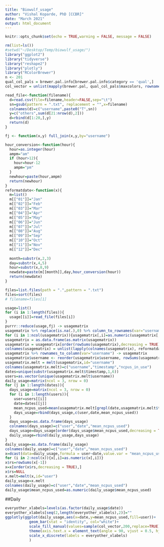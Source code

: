 ```yaml
---
title: "Biowulf_usage"
author: "Vishal Koparde, PhD [CCBR]"
date: "March 2021"
output: html_document
---
```


```r
knitr::opts_chunk$set(echo = TRUE,warning = FALSE, message = FALSE)
```

```r
rm(list=ls())
#setwd("~/Desktop/Temp/biowulf_usage/")
library("ggplot2")
library("tidyverse")
library("reshape2")
library("plotly")
library("RColorBrewer")
n <- 201
qual_col_pals = brewer.pal.info[brewer.pal.info$category == 'qual',]
col_vector = unlist(mapply(brewer.pal, qual_col_pals$maxcolors, rownames(qual_col_pals)))

read_file<-function(filename){
  d=read.csv(file=filename,header=FALSE,sep="\t")
  sn=gsub(pattern = ".txt", replacement = "",x=filename)
  colnames(d)=c("username",paste0("T",sn))
  y=c("others",sum(d[21:nrow(d),2]))
  d=rbind(d[1:20,],y)
  return(d)
}

fj <- function(x,y) full_join(x,y,by="username")

hour_conversion<-function(hour){
  hour=as.integer(hour)
  ampm="am"
  if (hour>12){
    hour=hour-12
    ampm="pm"
  }
  newhour=paste(hour,ampm)
  return(newhour)
}
reformatdate<-function(x){
  m=list()
  m[["01"]]="Jan"
  m[["02"]]="Feb"
  m[["03"]]="Mar"
  m[["04"]]="Apr"
  m[["05"]]="May"
  m[["06"]]="Jun"
  m[["07"]]="Jul"
  m[["08"]]="Aug"
  m[["09"]]="Sep"
  m[["10"]]="Oct"
  m[["11"]]="Nov"
  m[["12"]]="Dec"
  
  month=substr(x,2,3)
  day=substr(x,4,5)
  hour=substr(x,8,9)
  newdate=paste(m[[month]],day,hour_conversion(hour))
  return(newdate)
}

files=list.files(path = ".",pattern = ".txt")
files=sort(files)
# filename=files[1]

usage=list()
for (i in 1:length(files)){
  usage[[i]]=read_file(files[i])
}
purrr::reduce(usage,fj) -> usagematrix
usagematrix %>% replace(is.na(.),0) %>% column_to_rownames(var="username")-> usagematrix
for (i in 1:ncol(usagematrix)){usagematrix[,i]=as.numeric(usagematrix[,i])}
usagematrix = as.data.frame(as.matrix(usagematrix))
usagematrix = usagematrix[order(rowSums(usagematrix),decreasing = TRUE),]
colnames(usagematrix) = unlist(lapply(colnames(usagematrix), reformatdate))
usagematrix %>% rownames_to_column(var="username") -> usagematrix
usagematrix$username <- reorder(usagematrix$username, rowSums(usagematrix[-1]))
usagematrix.melt = melt(usagematrix,id="username")
colnames(usagematrix.melt)=c("username","timestamp","ncpus_in_use")
dates=unique(substr(usagematrix.melt$timestamp,1,6))
users=as.vector(unique(usagematrix.melt$username))
daily_usage=matrix(ncol = 3, nrow = 0)
for (j in 1:length(dates)){
  days_usage=matrix(ncol = 3, nrow = 0)
  for (i in 1:length(users)){
    user=users[[i]]
    date=dates[[j]]
    mean_ncpus_used=mean(usagematrix.melt[grepl(date,usagematrix.melt$timestamp) & usagematrix.melt$username==user,]$ncpus_in_use)
    days_usage=rbind(days_usage,c(user,date,mean_ncpus_used))
  }
  days_usage=as.data.frame(days_usage)
  colnames(days_usage)=c("user","date","mean_ncpus_used")
  days_usage=days_usage[order(days_usage$mean_ncpus_used,decreasing = TRUE),]
  daily_usage=rbind(daily_usage,days_usage)
}
daily_usage=as.data.frame(daily_usage)
colnames(daily_usage)=c("user","date","mean_ncpus_used")
x=dcast(data=daily_usage,formula = user~date,value.var = "mean_ncpus_used")
for (i in 2:ncol(x)){x[,i]=as.numeric(x[,i])}
x$rs=rowSums(x[-1])
x=x[order(x$rs,decreasing = TRUE),]
x$rs=NULL
x.melt=melt(x,id="user")
daily_usage=x.melt
colnames(daily_usage)=c("user","date","mean_ncpus_used")
daily_usage$mean_ncpus_used=as.numeric(daily_usage$mean_ncpus_used)
```
<!-- ##Hourly -->
<!-- ```{r pressure, echo=FALSE,fig.width=15,fig.height=9,fig.align='center'} -->
<!-- everyother_xlabels=levels(usagematrix.melt$timestamp) -->
<!-- everyother_xlabels[seq(2,length(everyother_xlabels),2)]="" -->
<!-- ggplotly(ggplot(usagematrix.melt,aes(x=timestamp,y=ncpus_in_use,fill=username))+ -->
<!--            geom_bar(stat = "identity", col="white")+ -->
<!--            scale_fill_manual(values=sample(col_vector,200,replace=TRUE))+theme_classic()+ -->
<!--            theme(axis.text.x = element_text(angle = 90, vjust = 0.5, hjust=1))+ -->
<!--            scale_x_discrete(labels = everyother_xlabels) -->
<!--            ) -->
<!-- ``` -->
##Daily
```r
everyother_xlabels=levels(as.factor(daily_usage$date))
everyother_xlabels[seq(2,length(everyother_xlabels),2)]=""
ggplotly(ggplot(daily_usage,aes(x=date,y=mean_ncpus_used,fill=user))+
           geom_bar(stat = "identity", col="white")+
           scale_fill_manual(values=sample(col_vector,200,replace=TRUE))+theme_classic()+
           theme(axis.text.x = element_text(angle = 90, vjust = 0.5, hjust=1))+
           scale_x_discrete(labels = everyother_xlabels)
           )
```
